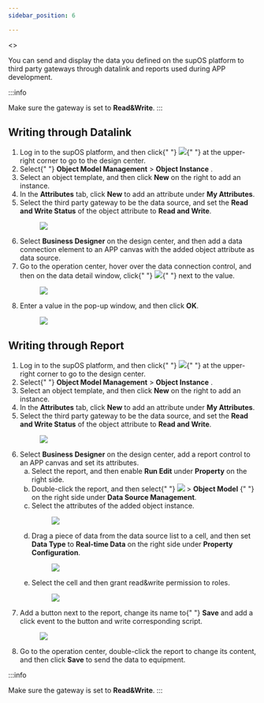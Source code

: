 ```yaml
---
sidebar_position: 6

---
```


<>
<span id="data-write-back"></span>
  <p>
    You can send and display the data you defined on the supOS platform to
    third party gateways through datalink and reports used during APP development.
  </p>

:::info

Make sure the gateway is set to <strong>Read&amp;Write</strong>.
:::

  <article
    className="nested4"
    aria-labelledby="ariaid-title10"
    id="writing_through_datalink"
  >

## Writing through Datalink


<div>
      <section>
        <ol>
          <li className="stepexpand">
            <span>
              Log in to the supOS platform, and then click{" "}
              <img
                id="writing_through_datalink__image_stf_xfd_ytb"
                src="https://wordpressfreezonex.oss-cn-hangzhou.aliyuncs.com/platform/7.png"
              />{" "}
              at the upper-right corner to go to the design center.
            </span>
          </li>
          <li className="stepexpand">
            <span>
              Select{" "}
              <span className="menucascade">
                <strong>Object Model Management</strong> > <strong>Object Instance</strong>
              </span>
              .
            </span>
          </li>
          <li className="stepexpand">
            <span>
              Select an object template, and then click <strong>New</strong> on the right to add an
              instance.
            </span>
          </li>
          <li className="stepexpand">
            <span>
              In the <strong>Attributes</strong> tab, click <strong>New</strong> to add an attribute under <strong>My Attributes</strong>.
            </span>
          </li>
          <li className="stepexpand">
            <span>
              Select the third party gateway to be the data source, and set the <strong>Read and Write Status</strong> of the
              object attribute to <strong>Read and Write</strong>.
            </span>
            <div>
              <figure
                className="fignone"
                id="writing_through_datalink__fig_ink_qgd_ytb"
              >
                <img
                  id="writing_through_datalink__image_qdt_tgd_ytb"
                  src="https://wordpressfreezonex.oss-cn-hangzhou.aliyuncs.com/platform/67.png"
                />
              </figure>
            </div>
          </li>
          <li className="stepexpand">
            <span>
              Select <strong>Business Designer</strong> on the
              design center, and then add a data connection element to an APP
              canvas with the added object attribute as data source.
            </span>
          </li>
          <li className="stepexpand">
            <span>
              Go to the operation center, hover over the data connection
              control, and then on the data detail window, click{" "}
              <img
                id="writing_through_datalink__image_arg_nzw_ztb"
                src="https://wordpressfreezonex.oss-cn-hangzhou.aliyuncs.com/platform/68.png"
              />{" "}
              next to the value.
            </span>
            <div>
              <figure
                className="fignone"
                id="writing_through_datalink__fig_jbn_mzw_ztb"
              >
                <img
                  id="writing_through_datalink__image_kbn_mzw_ztb"
                  src="https://wordpressfreezonex.oss-cn-hangzhou.aliyuncs.com/platform/69.png"
                />
              </figure>
            </div>
          </li>
          <li className="stepexpand">
            <span>
              Enter a value in the pop-up window, and then click <strong>OK</strong>.
            </span>
            <div>
              <figure
                className="fignone"
                id="writing_through_datalink__fig_aq1_rzw_ztb"
              >
                <img
                  id="writing_through_datalink__image_bq1_rzw_ztb"
                  src="https://wordpressfreezonex.oss-cn-hangzhou.aliyuncs.com/platform/70.png"
                />
              </figure>
            </div>
          </li>
        </ol>
      </section>
    </div>
  </article>
  <article
    className="nested4"
    aria-labelledby="ariaid-title11"
    id="writing_through_report"
  >

## Writing through Report

<div>
      <section id="writing_through_report__steps_vbs_tzw_ztb">
        <ol id="writing_through_report__steps_vbs_tzw_ztb">
          <li className="stepexpand">
            <span>
              Log in to the supOS platform, and then click{" "}
              <img
                id="writing_through_report__image_stf_xfd_ytb"
                src="https://wordpressfreezonex.oss-cn-hangzhou.aliyuncs.com/platform/7.png"
              />{" "}
              at the upper-right corner to go to the design center.
            </span>
          </li>
          <li className="stepexpand">
            <span>
              Select{" "}
              <span className="menucascade">
                <strong>Object Model Management</strong> > <strong>Object Instance</strong>
              </span>
              .
            </span>
          </li>
          <li className="stepexpand">
            <span>
              Select an object template, and then click <strong>New</strong> on the right to add an
              instance.
            </span>
          </li>
          <li className="stepexpand">
            <span>
              In the <strong>Attributes</strong> tab, click <strong>New</strong>
              to add an attribute under <strong>My Attributes</strong>.
            </span>
          </li>
          <li className="stepexpand">
            <span>
              Select the third party gateway to be the data source, and set the <strong>Read and Write Status</strong> of the
              object attribute to <strong>Read and Write</strong>.
            </span>
            <div>
              <figure
                className="fignone"
                id="writing_through_report__fig_ink_qgd_ytb"
              >
                <img
                  id="writing_through_report__image_qdt_tgd_ytb"
                  src="https://wordpressfreezonex.oss-cn-hangzhou.aliyuncs.com/platform/67.png"
                />
              </figure>
            </div>
          </li>
          <li className="stepexpand">
            <span>
              Select <strong>Business Designer</strong> on the
              design center, add a report control to an APP canvas and set its
              attributes.
            </span>
            <ol type="a" id="writing_through_report__substeps_ttm_yzw_ztb">
              <li className="substepexpand">
                <span>
                  Select the report, and then enable <strong>Run Edit</strong> under <strong>Property</strong> on the right
                  side.
                </span>
              </li>
              <li className="substepexpand">
                <span>
                  Double-click the report, and then select{" "}
                  <span className="menucascade">
                    <strong>
                      <img
                        id="writing_through_report__image_s1b_j1x_ztb"
                        src="https://wordpressfreezonex.oss-cn-hangzhou.aliyuncs.com/platform/28.png"
                      />
                    </strong> > <strong>Object Model</strong>
                  </span>{" "}
                  on the right side under <strong>Data Source Management</strong>.
                </span>
              </li>
              <li className="substepexpand">
                <span>Select the attributes of the added object instance.</span>
                <div>
                  <figure
                    className="fignone"
                    id="writing_through_report__fig_efw_r1x_ztb"
                  >
                    <img
                      id="writing_through_report__image_ffw_r1x_ztb"
                      src="https://wordpressfreezonex.oss-cn-hangzhou.aliyuncs.com/platform/71.png"
                    />
                  </figure>
                </div>
              </li>
              <li className="substepexpand">
                <span>
                  Drag a piece of data from the data source list to a cell, and
                  then set <strong>Data Type</strong> to <strong>Real-time Data</strong> on the right
                  side under <strong>Property Configuration</strong>.
                </span>
                <div>
                  <figure
                    className="fignone"
                    id="writing_through_report__fig_qrd_cbx_ztb"
                  >
                    <img
                      id="writing_through_report__image_rrd_cbx_ztb"
                      src="https://wordpressfreezonex.oss-cn-hangzhou.aliyuncs.com/platform/73.png"
                    />
                  </figure>
                </div>
              </li>
              <li className="substepexpand">
                <span>
                  Select the cell and then grant read&amp;write permission to
                  roles.
                </span>
                <div>
                  <figure
                    className="fignone"
                    id="writing_through_report__fig_njm_gbx_ztb"
                  >
                    <img
                      id="writing_through_report__image_ojm_gbx_ztb"
                      src="https://wordpressfreezonex.oss-cn-hangzhou.aliyuncs.com/platform/72.png"
                    />
                  </figure>
                </div>
              </li>
            </ol>
          </li>
          <li className="stepexpand">
            <span>
              Add a button next to the report, change its name to{" "}
              <strong>Save</strong>
              and add a click event to the button and write corresponding
              script.
            </span>
            <div>
              <figure
                className="fignone"
                id="writing_through_report__fig_jbn_mzw_ztb"
              >
                <img
                  id="writing_through_report__image_kbn_mzw_ztb"
                  src="https://wordpressfreezonex.oss-cn-hangzhou.aliyuncs.com/platform/74.png"
                />
              </figure>
            </div>
          </li>
          <li className="stepexpand">
            <span>
              Go to the operation center, double-click the report to change its
              content, and then click <strong>Save</strong> to
              send the data to equipment.
            </span>
            <div>
            </div>
          </li>
        </ol>
      </section>
    </div>
  </article>
</>

:::info

Make sure the gateway is set to <strong>Read&amp;Write</strong>.
:::

